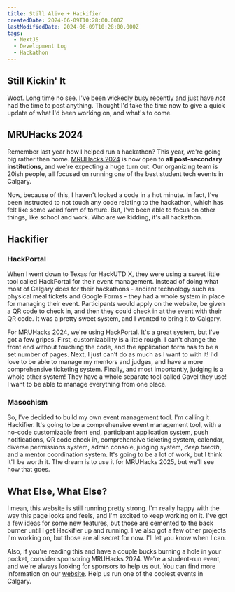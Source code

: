 ```yaml
---
title: Still Alive + Hackifier
createdDate: 2024-06-09T10:28:00.000Z
lastModifiedDate: 2024-06-09T10:28:00.000Z
tags:
  - NextJS
  - Development Log
  - Hackathon
---
```

## Still Kickin' It

Woof. Long time no see. I've been wickedly busy recently and just have *not* had the time to post anything. Thought I'd take the time now to give a quick update of what I'd been working on, and what's to come.

## MRUHacks 2024

Remember last year how I helped run a hackathon? This year, we're going big rather than home. [MRUHacks 2024](https://mruhacks.ca) is now open to **all post-secondary institutions**, and we're expecting a huge turn out. Our organizing team is 20ish people, all focused on running one of the best student tech events in Calgary.

Now, because of this, I haven't looked a code in a hot minute. In fact, I've been instructed to not touch any code relating to the hackathon, which has felt like some weird form of torture. But, I've been able to focus on other things, like school and work. Who are we kidding, it's all hackathon.

## Hackifier

### HackPortal

When I went down to Texas for HackUTD X, they were using a sweet little tool called HackPortal for their event management. Instead of doing what most of Calgary does for their hackathons - ancient technology such as physical meal tickets and Google Forms - they had a whole system in place for managing their event. Participants would apply on the website, be given a QR code to check in, and then they could check in at the event with their QR code. It was a pretty sweet system, and I wanted to bring it to Calgary.

For MRUHacks 2024, we're using HackPortal. It's a great system, but I've got a few gripes. First, customizability is a little rough. I can't change the front end without touching the code, and the application form has to be a set number of pages. Next, I just can't do as much as I want to with it! I'd love to be able to manage my mentors and judges, and have a more comprehensive ticketing system. Finally, and most importantly, judging is a whole other system! They have a whole separate tool called Gavel they use! I want to be able to manage everything from one place.

### Masochism

So, I've decided to build my own event management tool. I'm calling it Hackifier. It's going to be a comprehensive event management tool, with a no-code customizable front end, participant application system, push notifications, QR code check in, comprehensive ticketing system, calendar, diverse permissions system, admin console, judging system, *deep breath*, and a mentor coordination system. It's going to be a lot of work, but I think it'll be worth it. The dream is to use it for MRUHacks 2025, but we'll see how that goes.

## What Else, What Else?

I mean, this website is still running pretty strong. I'm really happy with the way this page looks and feels, and I'm excited to keep working on it. I've got a few ideas for some new features, but those are cemented to the back burner until I get Hackifier up and running. I've also got a few other projects I'm working on, but those are all secret for now. I'll let you know when I can.

Also, if you're reading this and have a couple bucks burning a hole in your pocket, consider sponsoring MRUHacks 2024. We're a student-run event, and we're always looking for sponsors to help us out. You can find more information on our [website](https://mruhacks.ca). Help us run one of the coolest events in Calgary.
